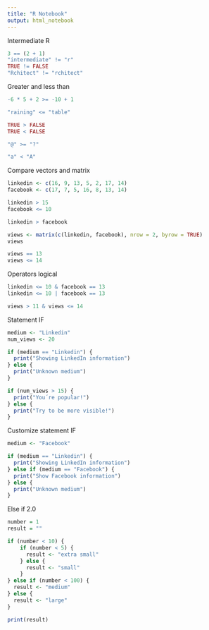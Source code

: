 ```yaml
---
title: "R Notebook"
output: html_notebook
---
```


Intermediate R

```r
3 == (2 + 1)
"intermediate" != "r"
TRUE != FALSE
"Rchitect" != "rchitect"

```

Greater and less than
```r
-6 * 5 + 2 >= -10 + 1

"raining" <= "table"

TRUE > FALSE
TRUE < FALSE

"@" >= "?"

"a" < "A"

```

Compare vectors and matrix
```r
linkedin <- c(16, 9, 13, 5, 2, 17, 14)
facebook <- c(17, 7, 5, 16, 8, 13, 14)

linkedin > 15
facebook <= 10

linkedin > facebook

views <- matrix(c(linkedin, facebook), nrow = 2, byrow = TRUE)
views

views == 13
views <= 14

```

Operators logical
```r
linkedin <= 10 & facebook == 13
linkedin <= 10 | facebook == 13

views > 11 & views <= 14
```

Statement IF
```r
medium <- "Linkedin"
num_views <- 20

if (medium == "Linkedin") {
  print("Showing LinkedIn information")
} else {
  print("Unknown medium")
}

if (num_views > 15) {
  print("You´re popular!")
} else {
  print("Try to be more visible!")
}

```

Customize statement IF
```r
medium <- "Facebook"

if (medium == "Linkedin") {
  print("Showing LinkedIn information")
} else if (medium == "Facebook") {
  print("Show Facebook information")
} else {
  print("Unknown medium")
}

```


Else if 2.0
```r
number = 1
result = ""

if (number < 10) {
    if (number < 5) {
      result <- "extra small"
    } else {
      result <- "small"
    }
} else if (number < 100) {
  result <- "medium"
} else {
  result <- "large"
}

print(result)

```



